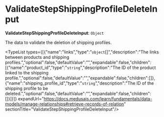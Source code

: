 
# ValidateStepShippingProfileDeleteInput

 **ValidateStepShippingProfileDeleteInput**: `Object`

The data to validate the deletion of shipping profiles.

<TypeList types={[{"name":"links","type":"`object`[]","description":"The links between products and shipping profiles.","optional":false,"defaultValue":"","expandable":false,"children":[{"name":"product_id","type":"`string`","description":"The ID of the product linked to the shipping profile.","optional":false,"defaultValue":"","expandable":false,"children":[]},{"name":"shipping_profile_id","type":"`string`","description":"The ID of the shipping profile to be deleted.","optional":false,"defaultValue":"","expandable":false,"children":[]}]}]} expandUrl="https://docs.medusajs.com/learn/fundamentals/data-models/manage-relationships#retrieve-records-of-relation" sectionTitle="ValidateStepShippingProfileDeleteInput"/>
